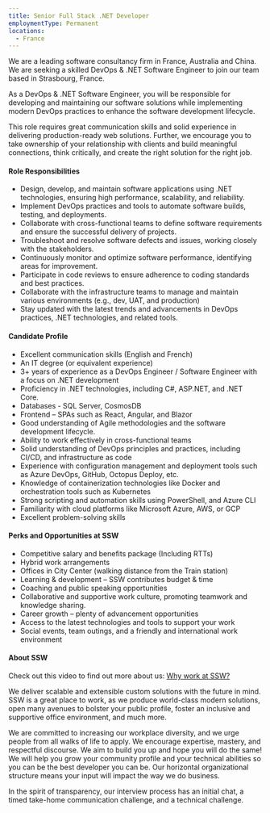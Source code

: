 ```yaml
---
title: Senior Full Stack .NET Developer
employmentType: Permanent
locations:
  - France
---
```


We are a leading software consultancy firm in France, Australia and China. We are seeking a skilled DevOps & .NET Software Engineer to join our team based in Strasbourg, France.

As a DevOps & .NET Software Engineer, you will be responsible for developing and maintaining our software solutions while implementing modern DevOps practices to enhance the software development lifecycle.

This role requires great communication skills and solid experience in delivering production-ready web solutions. Further, we encourage you to take ownership of your relationship with clients and build meaningful connections, think critically, and create the right solution for the right job.

#### Role Responsibilities

* Design, develop, and maintain software applications using .NET technologies, ensuring high performance, scalability, and reliability.
* Implement DevOps practices and tools to automate software builds, testing, and deployments.
* Collaborate with cross-functional teams to define software requirements and ensure the successful delivery of projects.
* Troubleshoot and resolve software defects and issues, working closely with the stakeholders.
* Continuously monitor and optimize software performance, identifying areas for improvement.
* Participate in code reviews to ensure adherence to coding standards and best practices.
* Collaborate with the infrastructure teams to manage and maintain various environments (e.g., dev, UAT, and production)
* Stay updated with the latest trends and advancements in DevOps practices, .NET technologies, and related tools.

#### Candidate Profile

* Excellent communication skills (English and French)
* An IT degree (or equivalent experience)
* 3+ years of experience as a DevOps Engineer / Software Engineer with a focus on .NET development
* Proficiency in .NET technologies, including C#, ASP.NET, and .NET Core.
* Databases - SQL Server, CosmosDB
* Frontend – SPAs such as React, Angular, and Blazor
* Good understanding of Agile methodologies and the software development lifecycle.
* Ability to work effectively in cross-functional teams
* Solid understanding of DevOps principles and practices, including CI/CD, and infrastructure as code
* Experience with configuration management and deployment tools such as Azure DevOps, GitHub, Octopus Deploy, etc.
* Knowledge of containerization technologies like Docker and orchestration tools such as Kubernetes
* Strong scripting and automation skills using PowerShell, and Azure CLI
* Familiarity with cloud platforms like Microsoft Azure, AWS, or GCP
* Excellent problem-solving skills

#### Perks and Opportunities at SSW

* Competitive salary and benefits package (Including RTTs)
* Hybrid work arrangements
* Offices in City Center (walking distance from the Train station)
* Learning & development – SSW contributes budget & time
* Coaching and public speaking opportunities
* Collaborative and supportive work culture, promoting teamwork and knowledge sharing.
* Career growth – plenty of advancement opportunities
* Access to the latest technologies and tools to support your work
* Social events, team outings, and a friendly and international work environment

#### About SSW

Check out this video to find out more about us: [Why work at SSW?](https://www.youtube.com/watch?v=1ne75o4degg)

We deliver scalable and extensible custom solutions with the future in mind. SSW is a great place to work, as we produce world-class modern solutions, open many avenues to bolster your public profile, foster an inclusive and supportive office environment, and much more.

We are committed to increasing our workplace diversity, and we urge people from all walks of life to apply. We encourage expertise, mastery, and respectful discourse. We aim to build you up and hope you will do the same! We will help you grow your community profile and your technical abilities so you can be the best developer you can be. Our horizontal organizational structure means your input will impact the way we do business.

In the spirit of transparency, our interview process has an initial chat, a timed take-home communication challenge, and a technical challenge.
